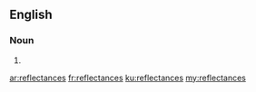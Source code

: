 ==English==

===Noun===
{{head|en}}

# {{plural of|reflectance}}

[[ar:reflectances]]
[[fr:reflectances]]
[[ku:reflectances]]
[[my:reflectances]]